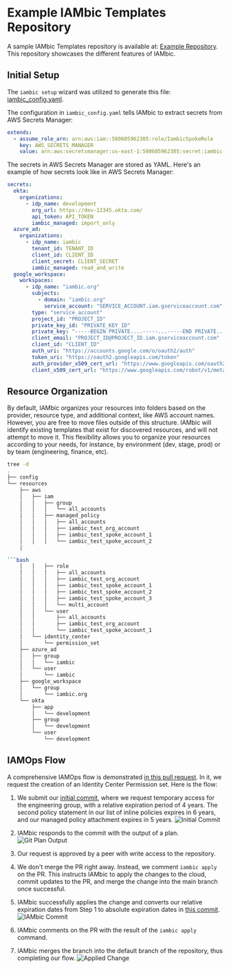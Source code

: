 # Example IAMbic Templates Repository

A sample IAMbic Templates repository is available at: [Example Repository](https://github.com/noqdev/iambic-templates-examples).
This repository showcases the different features of IAMbic.

## Initial Setup
The `iambic setup` wizard was utilized to generate this file: [iambic_config.yaml](https://github.com/noqdev/iambic-templates-examples/blob/main/config/iambic_config.yaml).

The configuration in `iambic_config.yaml` tells IAMbic to extract secrets from AWS Secrets Manager:

```yaml
extends:
  - assume_role_arn: arn:aws:iam::580605962305:role/IambicSpokeRole
    key: AWS_SECRETS_MANAGER
    value: arn:aws:secretsmanager:us-east-1:580605962305:secret:iambic-config-secrets-c03d249e-a067-461c-a6a4-7d7d97f40bda-Bpuwi1
```

The secrets in AWS Secrets Manager are stored as YAML. Here's an example of how secrets look like in AWS Secrets Manager:

```yaml
secrets:
  okta:
    organizations:
      - idp_name: development
        org_url: https://dev-12345.okta.com/
        api_token: API_TOKEN
        iambic_managed: import_only
  azure_ad:
    organizations:
      - idp_name: iambic
        tenant_id: TENANT_ID
        client_id: CLIENT_ID
        client_secret: CLIENT_SECRET
        iambic_managed: read_and_write
  google_workspace:
    workspaces:
      - idp_name: "iambic.org"
        subjects:
          - domain: "iambic.org"
            service_account: "SERVICE_ACCOUNT.iam.gserviceaccount.com"
        type: "service_account"
        project_id: "PROJECT_ID"
        private_key_id: "PRIVATE_KEY_ID"
        private_key: "-----BEGIN PRIVATE....-----...-----END PRIVATE...-----\n"
        client_email: "PROJECT_ID@PROJECT_ID.iam.gserviceaccount.com"
        client_id: "CLIENT_ID"
        auth_uri: "https://accounts.google.com/o/oauth2/auth"
        token_uri: "https://oauth2.googleapis.com/token"
        auth_provider_x509_cert_url: "https://www.googleapis.com/oauth2/v1/certs"
        client_x509_cert_url: "https://www.googleapis.com/robot/v1/metadata/x509/..."
```

## Resource Organization
By default, IAMbic organizes your resources into folders based on the provider, resource type, and additional context, like AWS account names.
However, you are free to move files outside of this structure. IAMbic will identify existing templates that exist for discovered resources, and will not attempt to
move it. This flexibility allows you to organize your resources according to your needs, for instance, by environment (dev, stage, prod) or by team
(engineering, finance, etc).

```bash
tree -d
.
├── config
└── resources
    ├── aws
    │   ├── iam
    │   │   ├── group
    │   │   │   └── all_accounts
    │   │   ├── managed_policy
    │   │   │   ├── all_accounts
    │   │   │   ├── iambic_test_org_account
    │   │   │   ├── iambic_test_spoke_account_1
    │   │   │   └── iambic_test_spoke_account_2
    │  

```bash
    │   │   ├── role
    │   │   │   ├── all_accounts
    │   │   │   ├── iambic_test_org_account
    │   │   │   ├── iambic_test_spoke_account_1
    │   │   │   ├── iambic_test_spoke_account_2
    │   │   │   ├── iambic_test_spoke_account_3
    │   │   │   └── multi_account
    │   │   └── user
    │   │       ├── all_accounts
    │   │       ├── iambic_test_org_account
    │   │       └── iambic_test_spoke_account_1
    │   └── identity_center
    │       └── permission_set
    ├── azure_ad
    │   ├── group
    │   │   └── iambic
    │   └── user
    │       └── iambic
    ├── google_workspace
    │   └── group
    │       └── iambic.org
    └── okta
        ├── app
        │   └── development
        ├── group
        │   └── development
        └── user
            └── development
```

## IAMOps Flow
A comprehensive IAMOps flow is demonstrated [in this pull request](https://github.com/noqdev/iambic-templates-examples/pull/13).
In it, we request the creation of an Identity Center Permission set. Here is the flow:

1. We submit our [initial commit](https://github.com/noqdev/iambic-templates-examples/pull/13/commits/cf1cfd6192415342ae2b52ca18f118f46194afdc),
    where we request temporary access for the engineering group, with a relative expiration period of 4 years.
    The second policy statement in our list of inline policies expires in 6 years, and our managed policy attachment expires in 5 years.
   ![Initial Commit](/img/aws/iamops_flow_1.png)

2. IAMbic responds to the commit with the output of a plan.
   ![Git Plan Output](/img/aws/iamops_flow_2_git_plan.png)

3. Our request is approved by a peer with write access to the repository.

4. We don't merge the PR right away. Instead, we comment `iambic apply` on the PR. This instructs IAMbic to apply the changes to the cloud,
   commit updates to the PR, and merge the change into the main branch once successful.

5. IAMbic successfully applies the change and converts our relative expiration dates from Step 1 to absolute expiration dates in [this commit](https://github.com/noqdev/iambic-templates-examples/pull/13/commits/048fa7466d5b208d72bcb76cace8b3dea14091ff).
   ![IAMbic Commit](/img/aws/iamops_flow_3_iambic_commit.png)

6. IAMbic comments on the PR with the result of the `iambic apply` command.

7. IAMbic merges the branch into the default branch of the repository, thus completing our flow.
   ![Applied Change](/img/aws/iamops_flow_4_apply.png)
